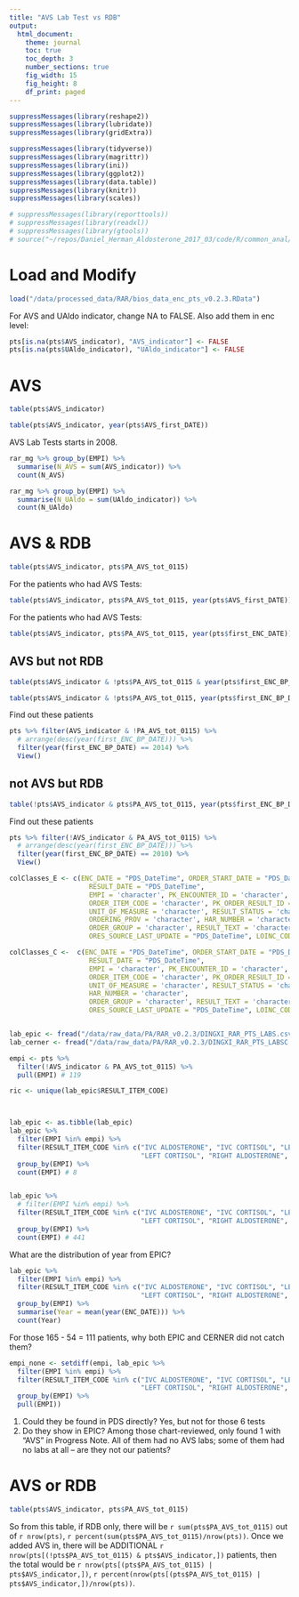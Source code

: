 ```yaml
---
title: "AVS Lab Test vs RDB"
output: 
  html_document:
    theme: journal
    toc: true
    toc_depth: 3
    number_sections: true
    fig_width: 15
    fig_height: 8
    df_print: paged
---
```


```r
suppressMessages(library(reshape2))
suppressMessages(library(lubridate))
suppressMessages(library(gridExtra))

suppressMessages(library(tidyverse))
suppressMessages(library(magrittr))
suppressMessages(library(ini))
suppressMessages(library(ggplot2))
suppressMessages(library(data.table))
suppressMessages(library(knitr))
suppressMessages(library(scales))

# suppressMessages(library(reporttools))
# suppressMessages(library(readxl))
# suppressMessages(library(gtools))
# source("~/repos/Daniel_Herman_Aldosterone_2017_03/code/R/common_anal/RAR_fxns.R", chdir = TRUE)

```

# Load and Modify
```r
load("/data/processed_data/RAR/bios_data_enc_pts_v0.2.3.RData")
```

For AVS and UAldo indicator, change NA to FALSE. Also add them in enc level:
```r
pts[is.na(pts$AVS_indicator), "AVS_indicator"] <- FALSE
pts[is.na(pts$UAldo_indicator), "UAldo_indicator"] <- FALSE
```


# AVS
```r
table(pts$AVS_indicator)
```

```r
table(pts$AVS_indicator, year(pts$AVS_first_DATE))
```
AVS Lab Tests starts in 2008.

```r
rar_mg %>% group_by(EMPI) %>%
  summarise(N_AVS = sum(AVS_indicator)) %>%
  count(N_AVS)
```


```r
rar_mg %>% group_by(EMPI) %>%
  summarise(N_UAldo = sum(UAldo_indicator)) %>%
  count(N_UAldo)
```


# AVS & RDB
```r
table(pts$AVS_indicator, pts$PA_AVS_tot_0115)
```
For the patients who had AVS Tests:
```r
table(pts$AVS_indicator, pts$PA_AVS_tot_0115, year(pts$AVS_first_DATE))
```
For the patients who had AVS Tests:
```r
table(pts$AVS_indicator, pts$PA_AVS_tot_0115, year(pts$first_ENC_DATE))
```

## AVS but not RDB
```r
table(pts$AVS_indicator & !pts$PA_AVS_tot_0115 & year(pts$first_ENC_BP_DATE) < 2015)
```

```r
table(pts$AVS_indicator & !pts$PA_AVS_tot_0115, year(pts$first_ENC_BP_DATE))
```

Find out these patients
```r
pts %>% filter(AVS_indicator & !PA_AVS_tot_0115) %>% 
  # arrange(desc(year(first_ENC_BP_DATE))) %>%
  filter(year(first_ENC_BP_DATE) == 2014) %>%
  View()

```


## not AVS but RDB
```r
table(!pts$AVS_indicator & pts$PA_AVS_tot_0115, year(pts$first_ENC_BP_DATE))
```


Find out these patients
```r
pts %>% filter(!AVS_indicator & PA_AVS_tot_0115) %>% 
  # arrange(desc(year(first_ENC_BP_DATE))) %>%
  filter(year(first_ENC_BP_DATE) == 2010) %>%
  View()

```


```r
colClasses_E <- c(ENC_DATE = "PDS_DateTime", ORDER_START_DATE = "PDS_DateTime", O_SOURCE_LAST_UPDATE = "PDS_DateTime", 
                    RESULT_DATE = "PDS_DateTime", 
                    EMPI = 'character', PK_ENCOUNTER_ID = 'character', PK_ORDER_ID = 'character', ORDER_NAME = 'character', 
                    ORDER_ITEM_CODE = 'character', PK_ORDER_RESULT_ID = 'character', RESULT_VALUE = 'character',
                    UNIT_OF_MEASURE = 'character', RESULT_STATUS = 'character', RESULT_ITEM_CODE = 'character', 
                    ORDERING_PROV = 'character', HAR_NUMBER = 'character', 
                    ORDER_GROUP = 'character', RESULT_TEXT = 'character', RESULT_RESOURCE = "character", 
                    ORES_SOURCE_LAST_UPDATE = "PDS_DateTime", LOINC_CODE = 'character')

colClasses_C <-  c(ENC_DATE = "PDS_DateTime", ORDER_START_DATE = "PDS_DateTime", O_SOURCE_LAST_UPDATE = "PDS_DateTime", 
                    RESULT_DATE = "PDS_DateTime", 
                    EMPI = 'character', PK_ENCOUNTER_ID = 'character', PK_ORDER_ID = 'character', ORDER_NAME = 'character', 
                    ORDER_ITEM_CODE = 'character', PK_ORDER_RESULT_ID = 'character', RESULT_VALUE = 'character',
                    UNIT_OF_MEASURE = 'character', RESULT_STATUS = 'character', RESULT_ITEM_CODE = 'character', 
                    HAR_NUMBER = 'character', 
                    ORDER_GROUP = 'character', RESULT_TEXT = 'character', RESULT_RESOURCE = "character", 
                    ORES_SOURCE_LAST_UPDATE = "PDS_DateTime", LOINC_CODE = 'character')


lab_epic <- fread("/data/raw_data/PA/RAR_v0.2.3/DINGXI_RAR_PTS_LABS.csv", stringsAsFactors=F, colClasses = colClasses_E)
lab_cerner <- fread("/data/raw_data/PA/RAR_v0.2.3/DINGXI_RAR_PTS_LABSC.csv", stringsAsFactors=F, colClasses = colClasses_C)

empi <- pts %>% 
  filter(!AVS_indicator & PA_AVS_tot_0115) %>%
  pull(EMPI) # 119

ric <- unique(lab_epic$RESULT_ITEM_CODE)



lab_epic <- as.tibble(lab_epic)
lab_epic %>% 
  filter(EMPI %in% empi) %>%
  filter(RESULT_ITEM_CODE %in% c("IVC ALDOSTERONE", "IVC CORTISOL", "LEFT ALDOSTERONE",
                                 "LEFT CORTISOL", "RIGHT ALDOSTERONE", "RIGHT CORTISOL")) %>%
  group_by(EMPI) %>%
  count(EMPI) # 8


lab_epic %>% 
  # filter(EMPI %in% empi) %>%
  filter(RESULT_ITEM_CODE %in% c("IVC ALDOSTERONE", "IVC CORTISOL", "LEFT ALDOSTERONE",
                                 "LEFT CORTISOL", "RIGHT ALDOSTERONE", "RIGHT CORTISOL")) %>%
  group_by(EMPI) %>%
  count(EMPI) # 441


```

What are the distribution of year from EPIC?
```r
lab_epic %>% 
  filter(EMPI %in% empi) %>%
  filter(RESULT_ITEM_CODE %in% c("IVC ALDOSTERONE", "IVC CORTISOL", "LEFT ALDOSTERONE",
                                 "LEFT CORTISOL", "RIGHT ALDOSTERONE", "RIGHT CORTISOL")) %>%
  group_by(EMPI) %>%
  summarise(Year = mean(year(ENC_DATE))) %>%
  count(Year)
```



For those 165 - 54 = 111 patients, why both EPIC and CERNER did not catch them?
```r
empi_none <- setdiff(empi, lab_epic %>% 
  filter(EMPI %in% empi) %>%
  filter(RESULT_ITEM_CODE %in% c("IVC ALDOSTERONE", "IVC CORTISOL", "LEFT ALDOSTERONE",
                                 "LEFT CORTISOL", "RIGHT ALDOSTERONE", "RIGHT CORTISOL")) %>%
  group_by(EMPI) %>%
  pull(EMPI))
```

(1) Could they be found in PDS directly?
Yes, but not for those 6 tests
(2) Do they show in EPIC?
Among those chart-reviewed, only found 1 with "AVS" in Progress Note. All of them had no AVS labs; some of them had no labs at all -- are they not our patients?


# AVS or RDB
```r
table(pts$AVS_indicator, pts$PA_AVS_tot_0115)
```
So from this table, if RDB only, there will be `r sum(pts$PA_AVS_tot_0115)` out of `r nrow(pts)`, `r percent(sum(pts$PA_AVS_tot_0115)/nrow(pts))`. Once we added AVS in, there will be ADDITIONAL `r nrow(pts[(!pts$PA_AVS_tot_0115) & pts$AVS_indicator,])` patients, then the total would be `r nrow(pts[(pts$PA_AVS_tot_0115) | pts$AVS_indicator,])`, `r percent(nrow(pts[(pts$PA_AVS_tot_0115) | pts$AVS_indicator,])/nrow(pts))`.

